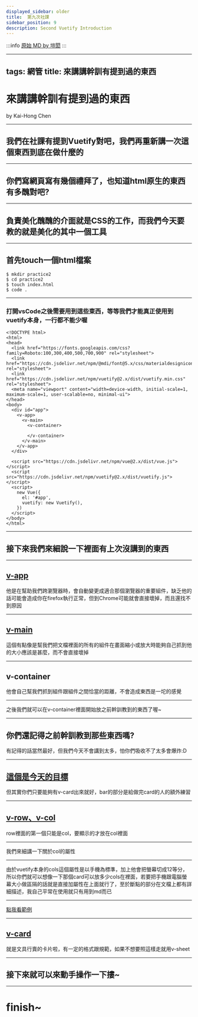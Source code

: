 ---
displayed_sidebar: older
title:  第九次社課
sidebar_position: 9
description: Second Vuetify Introduction
---

:::info
[原始 MD by 塏閎](https://hackmd.io/@D6jMLi9nQ3iC-a12lj8HRg/HJZrUFwoD#/)
:::

---
tags: 網管
title: 來講講幹訓有提到過的東西
---
# 來講講幹訓有提到過的東西
by Kai-Hong Chen

---

## 我們在社課有提到Vuetify對吧，我們再重新講一次這個東西到底在做什麼的

----

## 你們寫網頁寫有幾個禮拜了，也知道html原生的東西有多醜對吧?

----

## 負責美化醜醜的介面就是CSS的工作，而我們今天要教的就是美化的其中一個工具

----

## 首先touch一個html檔案
```bash=
$ mkdir practice2
$ cd practice2
$ touch index.html
$ code .
```

----

### 打開vsCode之後需要用到這些東西，等等我們才能真正使用到vuetify本身，一行都不能少喔
```htmlembedded=
<!DOCTYPE html>
<html>
<head>
  <link href="https://fonts.googleapis.com/css?family=Roboto:100,300,400,500,700,900" rel="stylesheet">
  <link href="https://cdn.jsdelivr.net/npm/@mdi/font@5.x/css/materialdesignicons.min.css" rel="stylesheet">
  <link href="https://cdn.jsdelivr.net/npm/vuetify@2.x/dist/vuetify.min.css" rel="stylesheet">
  <meta name="viewport" content="width=device-width, initial-scale=1, maximum-scale=1, user-scalable=no, minimal-ui">
</head>
<body>
  <div id="app">
    <v-app>
      <v-main>
        <v-container>
        
        </v-container>
      </v-main>
    </v-app>
  </div>

  <script src="https://cdn.jsdelivr.net/npm/vue@2.x/dist/vue.js"></script>
  <script src="https://cdn.jsdelivr.net/npm/vuetify@2.x/dist/vuetify.js"></script>
  <script>
    new Vue({
      el: '#app',
      vuetify: new Vuetify(),
    })
  </script>
</body>
</html>

```

---

## 接下來我們來細說一下裡面有上次沒講到的東西

----

## [v-app](https://vuetifyjs.com/zh-Hans/components/application/)
他是在幫助我們跨瀏覽器時，會自動變更成適合那個瀏覽器的重要組件，缺乏他的話可能會造成你在firefox執行正常，但到Chrome可能就會直接壞掉，而且還找不到原因

----

## [v-main](https://vuetifyjs.com/zh-Hans/components/application/)
這個有點像是幫我們把文檔裡面的所有的組件在畫面縮小或放大時能夠自己抓到他的大小應該是甚麼，而不會直接壞掉

----

## v-container
他會自己幫我們抓到組件跟組件之間恰當的距離，不會造成東西是一坨的感覺

---

之後我們就可以在v-container裡面開始放之前幹訓教到的東西了喔~

---

## 你們還記得之前幹訓教到那些東西嗎?
有記得的話當然最好，但我們今天不會講到太多，怕你們吸收不了太多會爆炸:D

---

## [這個是今天的目標](https://vuetifyjs.com/zh-Hans/examples/wireframes/extended-toolbar/)
但其實你們只要能夠有v-card出來就好，bar的部分是給做完card的人的額外練習

----

## [v-row、v-col](https://vuetifyjs.com/zh-Hans/components/grids/)
row裡面的第一個只能是col，要顯示的才放在col裡面

----

我們來細講一下關於col的屬性

----

由於vuetify本身的cols這個屬性是以手機為標準，加上他會把螢幕切成12等分，所以你們就可以想像一下那個card可以放多少cols在裡面，若要把手機跟電腦螢幕大小做區隔的話就是直接加屬性在上面就行了，至於斷點的部分在文檔上都有詳細描述，我自己平常在使用就只有用到md而已

----

[點我看範例](https://codepen.io/pen/?editors=1010)

----

## [v-card](https://vuetifyjs.com/zh-Hans/components/cards/)
就是文具行賣的卡片啦，有一定的格式跟規範，如果不想要照這樣走就用v-sheet

----

## 接下來就可以來動手操作一下摟~

---

# finish~


